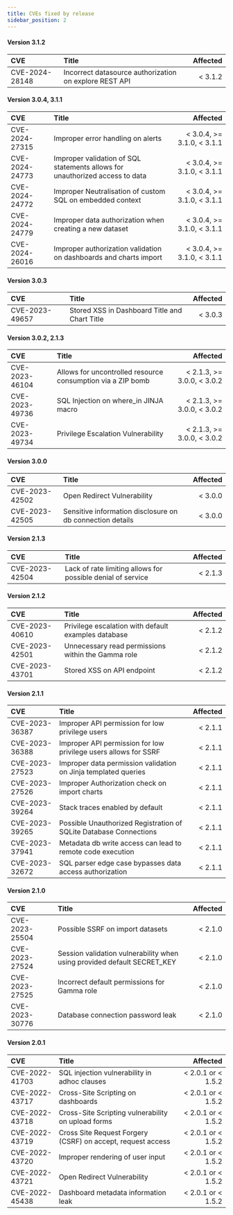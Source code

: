 ```yaml
---
title: CVEs fixed by release
sidebar_position: 2
---
```

#### Version 3.1.2

| CVE            | Title                                                   | Affected |
|:---------------|:--------------------------------------------------------|---------:|
| CVE-2024-28148 | Incorrect datasource authorization on explore REST API  |  < 3.1.2 |

#### Version 3.0.4, 3.1.1

| CVE            | Title                                                                        |                    Affected |
|:---------------|:-----------------------------------------------------------------------------|----------------------------:|
| CVE-2024-27315 | Improper error handling on alerts                                            |  < 3.0.4, >= 3.1.0, < 3.1.1 |
| CVE-2024-24773 | Improper validation of SQL statements allows for unauthorized access to data |  < 3.0.4, >= 3.1.0, < 3.1.1 |
| CVE-2024-24772 | Improper Neutralisation of custom SQL on embedded context                    |  < 3.0.4, >= 3.1.0, < 3.1.1 |
| CVE-2024-24779 | Improper data authorization when creating a new dataset                      |  < 3.0.4, >= 3.1.0, < 3.1.1 |
| CVE-2024-26016 | Improper authorization validation on dashboards and charts import            |  < 3.0.4, >= 3.1.0, < 3.1.1 |

#### Version 3.0.3

| CVE            | Title                                         | Affected |
|:---------------|:----------------------------------------------|---------:|
| CVE-2023-49657 | Stored XSS in Dashboard Title and Chart Title |  < 3.0.3 |

#### Version 3.0.2, 2.1.3

| CVE            | Title                                                       |                   Affected |
|:---------------|:------------------------------------------------------------|---------------------------:|
| CVE-2023-46104 | Allows for uncontrolled resource consumption via a ZIP bomb | < 2.1.3, >= 3.0.0, < 3.0.2 |
| CVE-2023-49736 | SQL Injection on where_in JINJA macro                       | < 2.1.3, >= 3.0.0, < 3.0.2 |
| CVE-2023-49734 | Privilege Escalation Vulnerability                          | < 2.1.3, >= 3.0.0, < 3.0.2 |


#### Version 3.0.0

| CVE            | Title                                                                   | Affected |
|:---------------|:------------------------------------------------------------------------|---------:|
| CVE-2023-42502 | Open Redirect Vulnerability                                             |  < 3.0.0 |
| CVE-2023-42505 | Sensitive information disclosure on db connection details               |  < 3.0.0 |


#### Version 2.1.3

| CVE            | Title                                                                   | Affected |
|:---------------|:------------------------------------------------------------------------|---------:|
| CVE-2023-42504 | Lack of rate limiting allows for possible denial of service             |  < 2.1.3 |


#### Version 2.1.2

| CVE            | Title                                                                   | Affected |
|:---------------|:------------------------------------------------------------------------|---------:|
| CVE-2023-40610 | Privilege escalation with default examples database                     |  < 2.1.2 |
| CVE-2023-42501 | Unnecessary read permissions within the Gamma role                      |  < 2.1.2 |
| CVE-2023-43701 | Stored XSS on API endpoint                                              |  < 2.1.2 |


#### Version 2.1.1

| CVE            | Title                                                                   | Affected |
|:---------------|:------------------------------------------------------------------------|---------:|
| CVE-2023-36387 | Improper API permission for low privilege users                         |  < 2.1.1 |
| CVE-2023-36388 | Improper API permission for low privilege users allows for SSRF         |  < 2.1.1 |
| CVE-2023-27523 | Improper data permission validation on Jinja templated queries          |  < 2.1.1 |
| CVE-2023-27526 | Improper Authorization check on import charts                           |  < 2.1.1 |
| CVE-2023-39264 | Stack traces enabled by default                                         |  < 2.1.1 |
| CVE-2023-39265 | Possible Unauthorized Registration of SQLite Database Connections       |  < 2.1.1 |
| CVE-2023-37941 | Metadata db write access can lead to remote code execution              |  < 2.1.1 |
| CVE-2023-32672 | SQL parser edge case bypasses data access authorization                 |  < 2.1.1 |


#### Version 2.1.0

| CVE            | Title                                                                   | Affected |
|:---------------|:------------------------------------------------------------------------|---------:|
| CVE-2023-25504 | Possible SSRF on import datasets                                        |  < 2.1.0 |
| CVE-2023-27524 | Session validation vulnerability when using provided default SECRET_KEY |  < 2.1.0 |
| CVE-2023-27525 | Incorrect default permissions for Gamma role                            |  < 2.1.0 |
| CVE-2023-30776 | Database connection password leak                                       |  < 2.1.0 |


#### Version 2.0.1

| CVE            | Title                                                       |          Affected  |
|:---------------|:------------------------------------------------------------|------------------: |
| CVE-2022-41703 | SQL injection vulnerability in adhoc clauses                | < 2.0.1 or < 1.5.2 |
| CVE-2022-43717 | Cross-Site Scripting on dashboards                          | < 2.0.1 or < 1.5.2 |
| CVE-2022-43718 | Cross-Site Scripting vulnerability on upload forms          | < 2.0.1 or < 1.5.2 |
| CVE-2022-43719 | Cross Site Request Forgery (CSRF) on accept, request access | < 2.0.1 or < 1.5.2 |
| CVE-2022-43720 | Improper rendering of user input                            | < 2.0.1 or < 1.5.2 |
| CVE-2022-43721 | Open Redirect Vulnerability                                 | < 2.0.1 or < 1.5.2 |
| CVE-2022-45438 | Dashboard metadata information leak                         | < 2.0.1 or < 1.5.2 |
